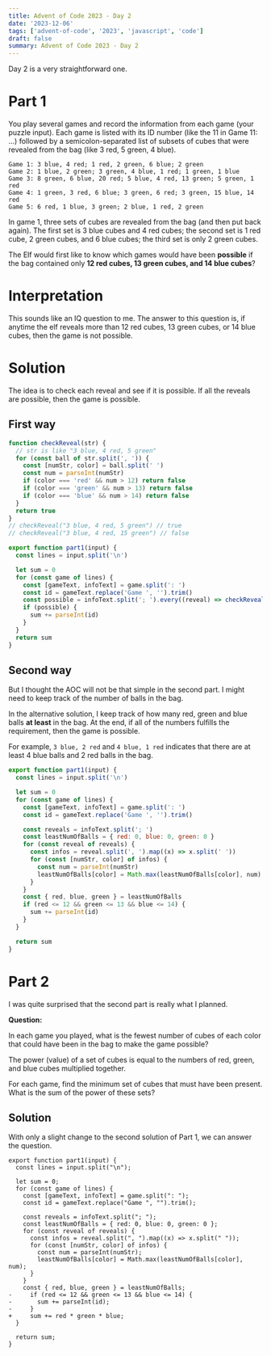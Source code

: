 ```yaml
---
title: Advent of Code 2023 - Day 2
date: '2023-12-06'
tags: ['advent-of-code', '2023', 'javascript', 'code']
draft: false
summary: Advent of Code 2023 - Day 2
---
```


Day 2 is a very straightforward one.

# Part 1

You play several games and record the information from each game (your puzzle input). Each game is listed with its ID number (like the 11 in Game 11: ...) followed by a semicolon-separated list of subsets of cubes that were revealed from the bag (like 3 red, 5 green, 4 blue).

```
Game 1: 3 blue, 4 red; 1 red, 2 green, 6 blue; 2 green
Game 2: 1 blue, 2 green; 3 green, 4 blue, 1 red; 1 green, 1 blue
Game 3: 8 green, 6 blue, 20 red; 5 blue, 4 red, 13 green; 5 green, 1 red
Game 4: 1 green, 3 red, 6 blue; 3 green, 6 red; 3 green, 15 blue, 14 red
Game 5: 6 red, 1 blue, 3 green; 2 blue, 1 red, 2 green
```

In game 1, three sets of cubes are revealed from the bag (and then put back again). The first set is 3 blue cubes and 4 red cubes; the second set is 1 red cube, 2 green cubes, and 6 blue cubes; the third set is only 2 green cubes.

The Elf would first like to know which games would have been **possible** if the bag contained only **12 red cubes, 13 green cubes, and 14 blue cubes**?

# Interpretation

This sounds like an IQ question to me. The answer to this question is, if anytime the elf reveals more than 12 red cubes, 13 green cubes, or 14 blue cubes, then the game is not possible.

# Solution

The idea is to check each reveal and see if it is possible. If all the reveals are possible, then the game is possible.

## First way

```javascript
function checkReveal(str) {
  // str is like "3 blue, 4 red, 5 green"
  for (const ball of str.split(', ')) {
    const [numStr, color] = ball.split(' ')
    const num = parseInt(numStr)
    if (color === 'red' && num > 12) return false
    if (color === 'green' && num > 13) return false
    if (color === 'blue' && num > 14) return false
  }
  return true
}
// checkReveal("3 blue, 4 red, 5 green") // true
// checkReveal("3 blue, 4 red, 15 green") // false

export function part1(input) {
  const lines = input.split('\n')

  let sum = 0
  for (const game of lines) {
    const [gameText, infoText] = game.split(': ')
    const id = gameText.replace('Game ', '').trim()
    const possible = infoText.split('; ').every((reveal) => checkReveal(reveal))
    if (possible) {
      sum += parseInt(id)
    }
  }
  return sum
}
```

## Second way

But I thought the AOC will not be that simple in the second part. I might need to keep track of the number of balls in the bag.

In the alternative solution, I keep track of how many red, green and blue balls **at least** in the bag. At the end, if all of the numbers fulfills the requirement, then the game is possible.

For example, `3 blue, 2 red` and `4 blue, 1 red` indicates that there are at least 4 blue balls and 2 red balls in the bag.

```javascript
export function part1(input) {
  const lines = input.split('\n')

  let sum = 0
  for (const game of lines) {
    const [gameText, infoText] = game.split(': ')
    const id = gameText.replace('Game ', '').trim()

    const reveals = infoText.split('; ')
    const leastNumOfBalls = { red: 0, blue: 0, green: 0 }
    for (const reveal of reveals) {
      const infos = reveal.split(', ').map((x) => x.split(' '))
      for (const [numStr, color] of infos) {
        const num = parseInt(numStr)
        leastNumOfBalls[color] = Math.max(leastNumOfBalls[color], num)
      }
    }
    const { red, blue, green } = leastNumOfBalls
    if (red <= 12 && green <= 13 && blue <= 14) {
      sum += parseInt(id)
    }
  }

  return sum
}
```

# Part 2

I was quite surprised that the second part is really what I planned.

**Question:**

In each game you played, what is the fewest number of cubes of each color that could have been in the bag to make the game possible?

The power (value) of a set of cubes is equal to the numbers of red, green, and blue cubes multiplied together.

For each game, find the minimum set of cubes that must have been present. What is the sum of the power of these sets?

## Solution

With only a slight change to the second solution of Part 1, we can answer the question.

```diff-javascript
export function part1(input) {
  const lines = input.split("\n");

  let sum = 0;
  for (const game of lines) {
    const [gameText, infoText] = game.split(": ");
    const id = gameText.replace("Game ", "").trim();

    const reveals = infoText.split("; ");
    const leastNumOfBalls = { red: 0, blue: 0, green: 0 };
    for (const reveal of reveals) {
      const infos = reveal.split(", ").map((x) => x.split(" "));
      for (const [numStr, color] of infos) {
        const num = parseInt(numStr);
        leastNumOfBalls[color] = Math.max(leastNumOfBalls[color], num);
      }
    }
    const { red, blue, green } = leastNumOfBalls;
-     if (red <= 12 && green <= 13 && blue <= 14) {
-       sum += parseInt(id);
-     }
+     sum += red * green * blue;
  }

  return sum;
}
```
